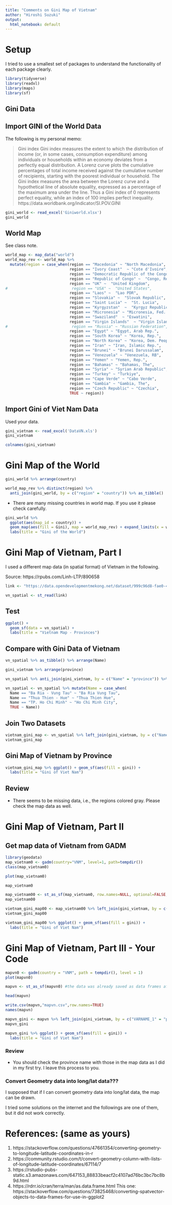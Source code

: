 ```yaml
---
title: "Comments on Gini Map of Vietnam"
author: "Hiroshi Suzuki"
output:
  html_notebook: default
---
```


# Setup

I tried to use a smallest set of packages to understand the functionality of each package clearly. 

```r
library(tidyverse)
library(readxl)
library(maps)
library(sf)
```

## Gini Data

## Import GINI of the World Data

The following is my personal memo:

> Gini index
> Gini index measures the extent to which the distribution of income (or, in some cases, consumption expenditure) among individuals or households within an economy deviates from a perfectly equal distribution. A Lorenz curve plots the cumulative percentages of total income received against the cumulative number of recipients, starting with the poorest individual or household. The Gini index measures the area between the Lorenz curve and a hypothetical line of absolute equality, expressed as a percentage of the maximum area under the line. Thus a Gini index of 0 represents perfect equality, while an index of 100 implies perfect inequality. https://data.worldbank.org/indicator/SI.POV.GINI

```r
gini_world <- read_excel('Giniworld.xlsx')
gini_world
```

## World Map

See class note.

```r
world_map <- map_data("world")
world_map_rev <- world_map %>% 
  mutate(region = case_when(region == "Macedonia" ~ "North Macedonia",
                            region == "Ivory Coast"  ~ "Cote d'Ivoire",
                            region == "Democratic Republic of the Congo"  ~ "Congo, Dem. Rep.",
                            region == "Republic of Congo" ~  "Congo, Rep.",
                            region == "UK" ~  "United Kingdom",
#                            region == "USA" ~  "United States",
                            region == "Laos" ~  "Lao PDR",
                            region == "Slovakia" ~  "Slovak Republic",
                            region == "Saint Lucia" ~  "St. Lucia",
                            region == "Kyrgyzstan"  ~  "Kyrgyz Republic",
                            region == "Micronesia" ~ "Micronesia, Fed. Sts.",
                            region == "Swaziland"  ~ "Eswatini", 
                            region == "Virgin Islands"  ~ "Virgin Islands (U.S.)", 
#                            region == "Russia" ~ "Russian Federation", 
                            region == "Egypt" ~ "Egypt, Arab Rep.",
                            region == "South Korea" ~ "Korea, Rep.",
                            region == "North Korea" ~ "Korea, Dem. People's Rep.",
                            region == "Iran" ~ "Iran, Islamic Rep.",
                            region == "Brunei" ~ "Brunei Darussalam",
                            region == "Venezuela" ~ "Venezuela, RB",
                            region == "Yemen" ~ "Yemen, Rep.",
                            region == "Bahamas" ~ "Bahamas, The",
                            region == "Syria" ~ "Syrian Arab Republic",
                            region == "Turkey" ~ "Turkiye",
                            region == "Cape Verde" ~ "Cabo Verde",
                            region == "Gambia" ~ "Gambia, The",
                            region == "Czech Republic" ~ "Czechia",
                            TRUE ~ region))
```


## Import Gini of Viet Nam Data

Used your data.

```r
gini_vietnam <- read_excel('DataVN.xls')
gini_vietnam
```

```r
colnames(gini_vietnam)
```
# Gini Map of the World

```r
gini_world %>% arrange(country)
```


```r
world_map_rev %>% distinct(region) %>% 
  anti_join(gini_world, by = c("region" = "country")) %>% as_tibble()
```

* There are many missing countries in world map. If you use it please check carefully.


```r
gini_world %>%
  ggplot(aes(map_id = country)) + 
  geom_map(aes(fill = Gini), map = world_map_rev) + expand_limits(x = world_map_rev$long, y = world_map_rev$lat) +
  labs(title = "Gini of the World")
```


# Gini Map of Vietnam, Part I

I used a different map data (in spatial format) of Vietnam in the following.

Source: https://rpubs.com/Linh-LTP/890658

```r
link <- "https://data.opendevelopmentmekong.net/dataset/999c96d8-fae0-4b82-9a2b-e481f6f50e12/resource/2818c2c5-e9c3-440b-a9b8-3029d7298065/download/diaphantinhenglish.geojson?fbclid=IwAR1coUVLkuEoJRsgaH81q6ocz1nVeGBirqpKRBN8WWxXQIJREUL1buFi1eE"

vn_spatial <- st_read(link)
```

## Test

```r
ggplot() + 
  geom_sf(data = vn_spatial) + 
  labs(title = "Vietnam Map - Provinces")
```

## Compare with Gini Data of Vietnam

```r
vn_spatial %>% as_tibble() %>% arrange(Name)
```

```r
gini_vietnam %>% arrange(province)
```

```r
vn_spatial %>% anti_join(gini_vietnam, by = c("Name" = "province")) %>% as_tibble()
```

```r
vn_spatial <- vn_spatial %>% mutate(Name = case_when(
  Name == "Ba Ria - Vung Tau" ~ "Ba Ria Vung Tau",
  Name == "Thua Thien - Hue" ~ "Thua Thien Hue",
  Name == "TP. Ho Chi Minh" ~ "Ho Chi Minh City",
  TRUE ~ Name))
```

## Join Two Datasets

```r
vietnam_gini_map <- vn_spatial %>% left_join(gini_vietnam, by = c("Name" = "province"))
vietnam_gini_map
```

## Gini Map of Vietnam by Province

```r
vietnam_gini_map %>% ggplot() + geom_sf(aes(fill = gini)) + 
  labs(title = "Gini of Viet Nam")
```

## Review

* There seems to be missing data, i.e., the regions colored gray. Please check the map data as well.


# Gini Map of Vietnam, Part II

## Get map data of Vietnam from GADM


```r
library(geodata)
map_vietnam0 <- gadm(country="VNM", level=1, path=tempdir())
class(map_vietnam0)
```


```r
plot(map_vietnam0)
```


```r
map_vietnam0
```


```r
map_vietnam00 <- st_as_sf(map_vietnam0, row.names=NULL, optional=FALSE, geom=NULL)
map_vietnam00
```

```r
vietnam_gini_map00 <- map_vietnam00 %>% left_join(gini_vietnam, by = c("VARNAME_1" = "province"))
vietnam_gini_map00
```

```r
vietnam_gini_map00 %>% ggplot() + geom_sf(aes(fill = gini)) + 
  labs(title = "Gini of Viet Nam")
```


# Gini Map of Vietnam, Part III - Your Code

```r
mapvn0 <- gadm(country = "VNM", path = tempdir(), level = 1)
plot(mapvn0)
```


```r
mapvn <- st_as_sf(mapvn0) #the data was already saved as data frames after this command
```


```r
head(mapvn)
```


```r
write.csv(mapvn,"mapvn.csv",row.names=TRUE)
names(mapvn)
```

```r
mapvn_gini <- mapvn %>% left_join(gini_vietnam, by = c("VARNAME_1" = "province"))
mapvn_gini
```


```r
mapvn_gini %>% ggplot() + geom_sf(aes(fill = gini)) + 
  labs(title = "Gini of Viet Nam")
```

### Review

* You should check the province name with those in the map data as I did in my first try. I leave this process to you.


### Convert Geometry data into long/lat data???

I supposed that if I can convert geometry data into long/lat data, the map can be drawn.

I tried some solutions on the internet and the followings are one of them, but it did not work correctly.

# References: (same as yours)

1. https://stackoverflow.com/questions/47661354/converting-geometry-to-longitude-latitude-coordinates-in-r
2. https://community.rstudio.com/t/convert-geometry-column-with-lists-of-longitude-latitude-coordinates/67114/7
3. https://rstudio-pubs-static.s3.amazonaws.com/647153_88833beacf2c4107ad76bc3bc7bc8b9d.html
4. https://rdrr.io/cran/terra/man/as.data.frame.html
This one: https://stackoverflow.com/questions/73825468/converting-spatvector-objects-to-data-frames-for-use-in-ggplot2





